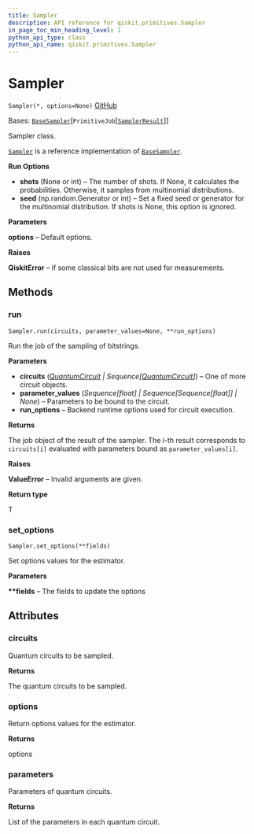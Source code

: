 ```yaml
---
title: Sampler
description: API reference for qiskit.primitives.Sampler
in_page_toc_min_heading_level: 1
python_api_type: class
python_api_name: qiskit.primitives.Sampler
---
```


# Sampler

<span id="qiskit.primitives.Sampler" />

`Sampler(*, options=None)` [GitHub](https://github.com/qiskit/qiskit/tree/stable/0.24/qiskit/primitives/sampler.py "view source code")

Bases: [`BaseSampler`](qiskit.primitives.BaseSampler "qiskit.primitives.base.base_sampler.BaseSampler")\[`PrimitiveJob`\[[`SamplerResult`](qiskit.primitives.SamplerResult "qiskit.primitives.base.sampler_result.SamplerResult")]]

Sampler class.

[`Sampler`](#qiskit.primitives.Sampler "qiskit.primitives.Sampler") is a reference implementation of [`BaseSampler`](qiskit.primitives.BaseSampler "qiskit.primitives.BaseSampler").

**Run Options**

*   **shots** (None or int) – The number of shots. If None, it calculates the probabilities. Otherwise, it samples from multinomial distributions.
*   **seed** (np.random.Generator or int) – Set a fixed seed or generator for the multinomial distribution. If shots is None, this option is ignored.

**Parameters**

**options** – Default options.

**Raises**

**QiskitError** – if some classical bits are not used for measurements.

## Methods

<span id="qiskit-primitives-sampler-run" />

### run

<span id="qiskit.primitives.Sampler.run" />

`Sampler.run(circuits, parameter_values=None, **run_options)`

Run the job of the sampling of bitstrings.

**Parameters**

*   **circuits** ([*QuantumCircuit*](qiskit.circuit.QuantumCircuit "qiskit.circuit.QuantumCircuit") *| Sequence\[*[*QuantumCircuit*](qiskit.circuit.QuantumCircuit "qiskit.circuit.QuantumCircuit")*]*) – One of more circuit objects.
*   **parameter\_values** (*Sequence\[float] | Sequence\[Sequence\[float]] | None*) – Parameters to be bound to the circuit.
*   **run\_options** – Backend runtime options used for circuit execution.

**Returns**

The job object of the result of the sampler. The i-th result corresponds to `circuits[i]` evaluated with parameters bound as `parameter_values[i]`.

**Raises**

**ValueError** – Invalid arguments are given.

**Return type**

T

<span id="qiskit-primitives-sampler-set-options" />

### set\_options

<span id="qiskit.primitives.Sampler.set_options" />

`Sampler.set_options(**fields)`

Set options values for the estimator.

**Parameters**

**\*\*fields** – The fields to update the options

## Attributes

<span id="qiskit.primitives.Sampler.circuits" />

### circuits

Quantum circuits to be sampled.

**Returns**

The quantum circuits to be sampled.

<span id="qiskit.primitives.Sampler.options" />

### options

Return options values for the estimator.

**Returns**

options

<span id="qiskit.primitives.Sampler.parameters" />

### parameters

Parameters of quantum circuits.

**Returns**

List of the parameters in each quantum circuit.

